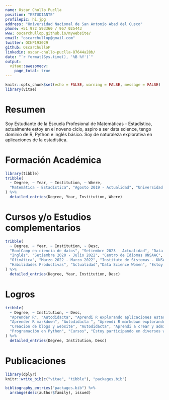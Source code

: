 ```yaml
---
name: Oscar Chullo Puclla
position: "ESTUDIANTE"
profilepic: hi.jpg
address: "Universidad Nacional de San Antonio Abad del Cusco"
phone: +51 972 593360 / 967 025443
www: oscarchullop.github.io/mywebsite/
email: "oscarchullop@gmail.com"
twitter: OChP193029
github: OscarChulloP
linkedin: oscar-chullo-puclla-87644a28b/
date: "`r format(Sys.time(), '%B %Y')`"
output:
  vitae::awesomecv:
    page_total: true
---
```


```r
knitr::opts_chunk$set(echo = FALSE, warning = FALSE, message = FALSE)
library(vitae)
```

# Resumen

Soy Estudiante de la Escuela Profesional de Matemáticas - Estadística, actualmente estoy en el noveno ciclo, aspiro a ser data science, tengo dominio de R, Python e inglés básico. Soy de naturaleza explorativa en aplicaciones de la estadistica.

# Formación Académica

```r
library(tibble)
tribble(
  ~ Degree, ~ Year, ~ Institution, ~ Where,
  "Matemática - Estadística", "Agosto 2019 - Actualidad", "Universidad Nacional de San Antonio Abad del Cusco", "Cusco, Perú"
) %>%
  detailed_entries(Degree, Year, Institution, Where)
```

# Cursos y/o Estudios complementarios

```r
tribble(
  ~ Degree, ~ Year, ~ Institution, ~ Desc,
  "BootCamp en ciencia de datos", "Setiembre 2023 - Actualidad", "Data Growth", "Actualmente estoy llevando estos estudios complementarios para aprender mas de Python y sus aplicaciones de estadística",
  "Inglés", "Setiembre 2020 - Julio 2022", "Centro de Idiomas UNSAAC", "He aprendido el idioma Ingles de nivel básico",
  "Ofimática", "Marzo 2022 - Marzo 2022", "Instituto de Sistemas - UNSAAC", "He aprendido Microsoft Word,  Power Point y Excel.",
  "Habilidades Productivas", "Actualidad","Data Science Women", "Estoy participando en diversos webinar para reforzar y desarrollar diversas habilidades profesionales"
) %>%
  detailed_entries(Degree, Year, Institution, Desc)
```

# Logros

```r
tribble(
  ~ Degree, ~ Institution, ~ Desc,
  "Aprender R", "Autodidacta", "Aprendi R explorando aplicaciones estadísticas",
  "Aprender R markdown", "Autodidacta ", "Aprendi R markdown explorando casos concretos de redacción académica y científica",
  "Creacion de blogs y website", "Autodidacta", "Aprendi a crear y administrar blogs y website utilizando Rmarkdown y Quarto",
  "Programación en Python", "Cursos", "Estoy participando en diversos webinar y cursos para seguir aprendiendo"
) %>%
  detailed_entries(Degree, Institution, Desc)
```

# Publicaciones

```r
library(dplyr)
knitr::write_bib(c("vitae", "tibble"), "packages.bib")

bibliography_entries("packages.bib") %>%
  arrange(desc(author$family), issued)
```
